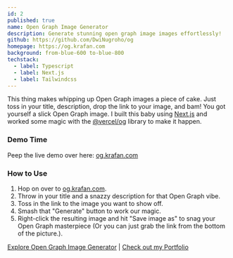 ```yaml
---
id: 2
published: true
name: Open Graph Image Generator
description: Generate stunning open graph image images effortlessly!
github: https://github.com/DwiNugroho/og
homepage: https://og.krafan.com
background: from-blue-600 to-blue-800
techstack:
  - label: Typescript
  - label: Next.js
  - label: Tailwindcss
---
```


This thing makes whipping up Open Graph images a piece of cake. Just toss in your title, description, drop the link to your image, and bam! You got yourself a slick Open Graph image. I built this baby using [Next.js](https://nextjs.org/) and worked some magic with the [@vercel/og](https://vercel.com/docs/concepts/functions/edge-functions/og-image-generation) library to make it happen.

### Demo Time

Peep the live demo over here: [og.krafan.com](https://og.krafan.com)

### How to Use

1. Hop on over to [og.krafan.com](https://og.krafan.com).
2. Throw in your title and a snazzy description for that Open Graph vibe.
3. Toss in the link to the image you want to show off.
4. Smash that "Generate" button to work our magic.
5. Right-click the resulting image and hit "Save image as" to snag your Open Graph masterpiece (Or you can just grab the link from the bottom of the picture.).

[Explore Open Graph Image Generator](https://og.krafan.com/) | [Check out my Portfolio](/project)
